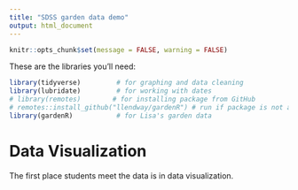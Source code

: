 ```yaml
---
title: "SDSS garden data demo"
output: html_document
---
```


```r
knitr::opts_chunk$set(message = FALSE, warning = FALSE)
```

These are the libraries you'll need:

```r
library(tidyverse)         # for graphing and data cleaning
library(lubridate)         # for working with dates
# library(remotes)        # for installing package from GitHub
# remotes::install_github("llendway/gardenR") # run if package is not already installed
library(gardenR)           # for Lisa's garden data
```


# Data Visualization

The first place students meet the data is in data visualization.



